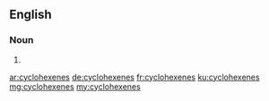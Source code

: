 ==English==

===Noun===
{{head|en|plural}}

# {{plural of|cyclohexene|lang=en}}

[[ar:cyclohexenes]]
[[de:cyclohexenes]]
[[fr:cyclohexenes]]
[[ku:cyclohexenes]]
[[mg:cyclohexenes]]
[[my:cyclohexenes]]